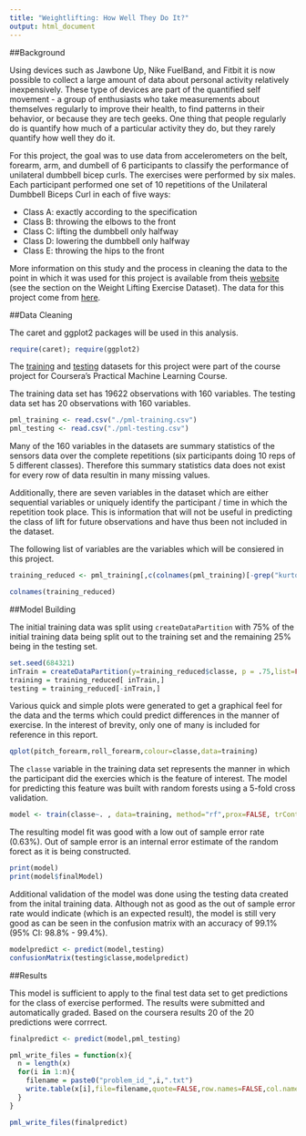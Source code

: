```yaml
---
title: "Weightlifting: How Well They Do It?"
output: html_document
---
```


##Background

Using devices such as Jawbone Up, Nike FuelBand, and Fitbit it is now possible to collect a large amount of data about personal activity relatively inexpensively. These type of devices are part of the quantified self movement - a group of enthusiasts who take measurements about themselves regularly to improve their health, to find patterns in their behavior, or because they are tech geeks. One thing that people regularly do is quantify how much of a particular activity they do, but they rarely quantify how well they do it. 

For this project, the goal was to use data from accelerometers on the belt, forearm, arm, and dumbell of 6 participants to classify the performance of unilateral dumbbell bicep curls. The exercises were performed by six males.  Each participant performed one set of 10 repetitions of the Unilateral Dumbbell Biceps Curl in each of five ways:

* Class A: exactly according to the specification
* Class B: throwing the elbows to the front
* Class C: lifting the dumbbell only halfway
* Class D: lowering the dumbbell only halfway
* Class E: throwing the hips to the front

More information on this study and the process in cleaning the data to the point in which it was used for this project is available from theis [website](http://groupware.les.inf.puc-rio.br/har) (see the section on the Weight Lifting Exercise Dataset). The data for this project come from [here](http://groupware.les.inf.puc-rio.br/har). 

##Data Cleaning

The caret and ggplot2 packages will be used in this analysis.

```r

require(caret); require(ggplot2)

```

The [training](https://d396qusza40orc.cloudfront.net/predmachlearn/pml-training.csv) and [testing](https://d396qusza40orc.cloudfront.net/predmachlearn/pml-testing.csv) datasets for this project were part of the course project for Coursera's Practical Machine Learning Course.   

The training data set has 19622 observations with 160 variables.  The testing data set has 20 observations with 160 variables.

```r

pml_training <- read.csv("./pml-training.csv")
pml_testing <- read.csv("./pml-testing.csv")

```

Many of the 160 variables in the datasets are summary statistics of the sensors data over the complete repetitions (six participants doing 10 reps of 5 different classes).  Therefore this summary statistics data does not exist for every row of data resultin in many missing values.  

Additionally, there are seven variables in the dataset which are either sequential variables or uniquely identify the participant / time in which the repetition took place.  This is information that will not be useful in predicting the class of lift for future observations and have thus been not included in the dataset.

The following list of variables are the variables which will be consiered in this project. 

```r

training_reduced <- pml_training[,c(colnames(pml_training)[-grep("kurtosis|skewness|max|min|amplitude|var|avg|stddev",colnames(pml_training))])][,-c(1:7)]

colnames(training_reduced)

```

##Model Building

The initial training data was split using `createDataPartition` with 75% of the initial training data being split out to the training set and the remaining 25% being in the testing set.

```r

set.seed(684321)
inTrain = createDataPartition(y=training_reduced$classe, p = .75,list=FALSE)
training = training_reduced[ inTrain,]
testing = training_reduced[-inTrain,]

```

Various quick and simple plots were generated to get a graphical feel for the data and the terms which could predict differences in the manner of exercise.  In the interest of brevity, only one of many is included for reference in this report.

```r

qplot(pitch_forearm,roll_forearm,colour=classe,data=training)

```

The `classe` variable in the training data set represents the manner in which the participant did the exercies which is the feature of interest.  The model for predicting this feature was built with random forests using a 5-fold cross validation.  

```r

model <- train(classe~. , data=training, method="rf",prox=FALSE, trControl=trainControl(method="cv",number=5,allowParallel=TRUE))

```

The resulting model fit was good with a low out of sample error rate (0.63%).  Out of sample error is an internal error estimate of the random forect as it is being constructed.

```r

print(model)
print(model$finalModel)

```

Additional validation of the model was done using the testing data created from the inital training data.  Although not as good as the out of sample error rate would indicate (which is an expected result), the model is still very good as can be seen in the confusion matrix with an accuracy of 99.1% (95% CI: 98.8% - 99.4%).  

```r

modelpredict <- predict(model,testing)
confusionMatrix(testing$classe,modelpredict)

```

##Results

This model is sufficient to apply to the final test data set to get predictions for the class of exercise performed.  The results were submitted and automatically graded.  Based on the coursera results 20 of the 20 predictions were corrrect.

```r
finalpredict <- predict(model,pml_testing)

pml_write_files = function(x){
  n = length(x)
  for(i in 1:n){
    filename = paste0("problem_id_",i,".txt")
    write.table(x[i],file=filename,quote=FALSE,row.names=FALSE,col.names=FALSE)
  }
}

pml_write_files(finalpredict)
```

